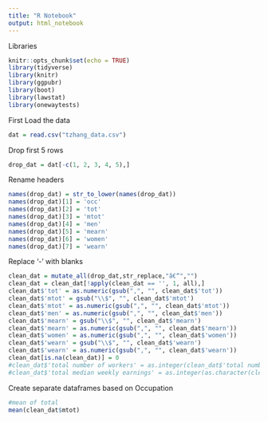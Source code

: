 ```yaml
---
title: "R Notebook"
output: html_notebook
---
```

Libraries
```r
knitr::opts_chunk$set(echo = TRUE)
library(tidyverse)
library(knitr)
library(ggpubr)
library(boot)
library(lawstat)
library(onewaytests)
```


First Load the data
```r
dat = read.csv("tzhang_data.csv")

```
Drop first 5 rows
```r
drop_dat = dat[-c(1, 2, 3, 4, 5),]
```

Rename headers
```r
names(drop_dat) = str_to_lower(names(drop_dat))
names(drop_dat)[1] = 'occ'
names(drop_dat)[2] = 'tot'
names(drop_dat)[3] = 'mtot'
names(drop_dat)[4] = 'men'
names(drop_dat)[5] = 'mearn'
names(drop_dat)[6] = 'women'
names(drop_dat)[7] = 'wearn'
```
Replace '-' with blanks
```r
clean_dat = mutate_all(drop_dat,str_replace,"â€“","")
clean_dat = clean_dat[!apply(clean_dat == '', 1, all),]
clean_dat$'tot' = as.numeric(gsub(",", "", clean_dat$'tot'))
clean_dat$'mtot' = gsub("\\$", "", clean_dat$'mtot')
clean_dat$'mtot' = as.numeric(gsub(",", "", clean_dat$'mtot'))
clean_dat$'men' = as.numeric(gsub(",", "", clean_dat$'men'))
clean_dat$'mearn' = gsub("\\$", "", clean_dat$'mearn')
clean_dat$'mearn' = as.numeric(gsub(",", "", clean_dat$'mearn'))
clean_dat$'women' = as.numeric(gsub(",", "", clean_dat$'women'))
clean_dat$'wearn' = gsub("\\$", "", clean_dat$'wearn')
clean_dat$'wearn' = as.numeric(gsub(",", "", clean_dat$'wearn'))
clean_dat[is.na(clean_dat)] = 0
#clean_dat$'total number of workers' = as.integer(clean_dat$'total number of workers')
#clean_dat$'total median weekly earnings' = as.integer(as.character(clean_dat$'total median weekly earnings'))

```
Create separate dataframes based on Occupation
```r
#mean of total
mean(clean_dat$mtot)
```